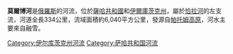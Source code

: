 '''莫爾博河'''是[[俄羅斯|俄羅斯]]的河流，位於[[薩哈共和國|薩哈共和國]]和[[伊爾庫茨克州|伊爾庫茨克州]]，屬於[[恰拉河|恰拉河]]的左支流，河道全長334公里，流域面積約6,040平方公里，發源自[[帕托姆高原|帕托姆高原]]，河水主要來自融雪。

{{Russia-geo-stub}}

[[Category:伊尔库茨克州河流|Category:伊尔库茨克州河流]]
[[Category:萨哈共和国河流|Category:萨哈共和国河流]]